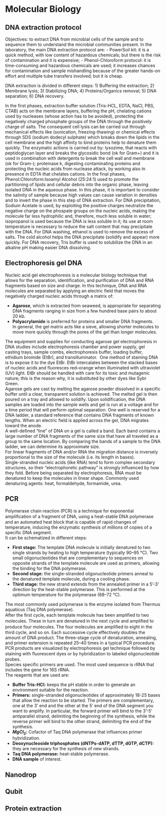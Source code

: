 # Molecular Biology

## DNA extraction protocol
Objectives: to extract DNA from microbial cells of the sample and to sequence them to understand the microbial communities present.
In the laboratory, the main DNA extraction protocol are: 
- PowerSoil kit: it is a quick method, with low content of hazardous chemicals; but there is the risk of contamination and it is expensive;
- Phenol-Chloroform protocol: it is time-consuming and hazardous chemicals are used; it increases chances for contamination and sample mishandling because of the greater hands-on effort and multiple tube transfers involved; but it is cheap.

DNA extraction is divided in different steps:
1) Buffering the extraction;
2) Membrane lysis;
3) Stabilizing DNA;
4) Proteins/Organics removal;
5) DNA separation;
6) DNA recovery.

In the first phases, extraction buffer solution (Tris-HCL, EDTA, NaCl, PBS, CTAB) acts on the membrane layers, buffering the pH, chelating cations used by nucleases (whose action has to be avoided), protecting the negatively charged phosphate groups of the DNA through the positively charge of salts. The consequent cell lysis can be carried out through mechanical effects like (sonication, freezing-thawing) or chemical effects through SDS (sodium dodecyl sulphate) which breaks down the lipids in the cell membrane and the high affinity to bind proteins help to denature them quickly. The enzymatic actions is carried out by: lysozime, that reacts with peptidoglycan layer and breaks the glycosidic bond (ok for Gram+) and it is used in combination with detergents to break the cell wall and  membrane (ok for Gram-); proteinase k, digesting contaminating proteins and protecting the nucleic acids from nuclease attack, by working also in presence in EDTA that chelates cations. 
In the final phases, Phenol:Chloroform:Isoamyl Alcohol (25:24:1) used to promote the partitioning of lipids and cellular debris into the organic phase, leaving isolated DNA in the aqueous phase. In this phase, it is important to consider the salinity of sample because high values can cause variation in densities and to invert the phase in this step of DNA extraction. 
For DNA precipitation, Sodium Acetate is used, by exploiting the positive charges neutralize the negative charge on the phospate groups on the nucleic acids, making the molecule far less hydrophilic and, therefore, much less soluble in water; isopropanol is used because the DNA is less soluble in it; its use at  room temperature is necessary to reduce the salt content that may precipitate with the DNA.
For DNA washing, ethanol is used to remove the excess of salts. The cold alcohol helps the DNA precipitate (solidify and appear) more quickly.
For DNA recovery, Tris buffer is used to solubilize the DNA in an alkaline pH making easier DNA dissolving.

## Electrophoresis gel DNA
Nucleic acid gel electrophoresis is a molecular biology technique that allows for the separation, identification, and purification of DNA and RNA fragments based on size and charge. In this technique, DNA and RNA molecules are separated by applying an electric field that moves the negatively charged nucleic acids through a matrix of:

-   **Agarose**, which is extracted from seaweed, is appropriate for separating DNA fragments ranging in size from a few hundred base pairs to about 20 kb.\
-   **Polyacrylamide** is preferred for proteins and smaller DNA fragments.\
In general, the gel matrix acts like a sieve, allowing shorter molecules to move more quickly through the pores of the gel than longer molecules.\

The equipment and supplies for conducting agarose gel electrophoresis in DNA studies include electrophoresis chamber and power supply, gel casting trays, sample combs, electrophoresis buffer, loading buffer, ethidium bromide (EtBr), and transilluminator.\ 
One method of staining DNA is to expose it to the dye EtBr. EtBr intercalates between the stacked bases of nucleic acids and fluoresces red–orange when illuminated with ultraviolet (UV) light. EtBr should be handled with care for its toxic and mutagenic nature; this is the reason why, it is substituted by other dyes like Sybr Green.\
Agarose gels are cast by melting the agarose powder dissolved in a specific buffer until a clear, transparent solution is achieved. The melted gel is then poured on a tray and allowed to solidify. Upon solidification, the DNA samples are loaded into the sample wells and gel is run at a voltage and for a time period that will perform optimal separation. One well is reserved for a DNA ladder, a standard reference that contains DNA fragments of known lengths. When an electric field is applied across the gel, DNA migrates toward the anode.\
A well-defined “line” of DNA on a gel is called a band. Each band contains a large number of DNA fragments of the same size that have all traveled as a group to the same location. By comparing the bands of a sample to the DNA ladder, we can determine its approximate size.\
For linear fragments of DNA and/or RNA the migration distance is inversely proportional to the size of the molecule (i.e. its length in bases).\
Single-stranded nucleic acids (like RNA) tend to form complex secondary structures, so their "electrophoretic pathway" is strongly influenced by how they fold. Before being separated by electrophoresis, RNA must be denatured to keep the molecules in linear shape. Commonly used denaturing agents: heat, formaldehyde, formamide, urea.\

## PCR
Polymerase chain reaction (PCR) is a technique for exponential ampliﬁcation of a fragment of DNA, using a heat-stable DNA polymerase and an automated heat block that is capable of rapid changes of temperature, inducing the enzymatic synthesis of millions of copies of a specific DNA segment.\
It can be schematized in different steps:

-   **First stage:** The template DNA molecule is initially denatured to two single strands by heating to high temperature (typically 90–95 °C). Two small oligonucleotides that are complementary to sequences on opposite strands of the template molecule are used as primers, allowing the binding for the DNA polymerase.\
-   **Second stage:** the single-stranded oligonucleotide primers anneal to the denatured template molecule, during a cooling phase.\
-   **Third stage:** the new strand extends from the annealed primer in a 5'-3' direction by the heat-stable polymerase. This is performed at the optimum temperature for the polymerase (68–72 °C).\

The most commonly used polymerase is the enzyme isolated from Thermus aquaticus (Taq DNA polymerase).\
After the ﬁrst cycle, each template molecule has been ampliﬁed to two molecules. These in turn are denatured in the next cycle and ampliﬁed to produce four molecules. The four molecules are ampliﬁed to eight in the third cycle, and so on. Each successive cycle effectively doubles the amount of DNA product. The three-stage cycle of denaturation, annealing, and primer extension is repeated 25–40 times in a typical PCR procedure.\
PCR products are visualized by electrophoresis gel technique followed by staining with ﬂuorescent dyes or by hybridization to labeled oligonucleotide probes.\
Species specific primers are used. The most used sequence is rRNA that includes the gene for 16S rRNA.\
The reagents that are used are:

-   **Buffer Tris-HCl:** keeps the pH stable in order to generate an environment suitable for the reaction.\
-   **Primers:** single-stranded oligonucleotides of approximately 18-25 bases that allow the reaction to be started. The primers are complementary, one at the 3' end and the other at the 5' end of the DNA segment you want to amplify. In particular, the forward primer will bind to the 3'-5' antiparallel strand, delimiting the beginning of the synthesis, while the reverse primer will bind to the other strand, delimiting the end of the synthesis.\
-   **$MgCl_{2}$:** Cofactor of Taq DNA polymerase that influences primer hybridization.\
-   **Deoxynucleoside triphosphates (dNTPs-dATP, dTTP, dGTP, dCTP):** they are necessary for the synthesis of new strands.\
-   **Taq DNA polymerase:** heat-stable polymerase.\
-   **DNA sample** of interest.\

## Nanodrop 

## Qubit

## Protein extraction
